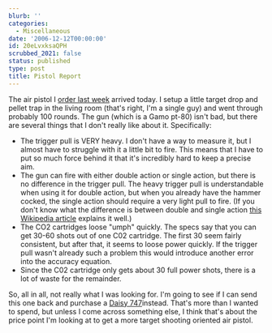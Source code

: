 ```yaml
---
blurb: ''
categories:
  - Miscellaneous
date: '2006-12-12T00:00:00'
id: 20eLvxksaQPH
scrubbed_2021: false
status: published
type: post
title: Pistol Report
---
```


The air pistol I
[order last week](/pistol-purchase)
arrived today. I setup a little target drop and pellet trap in the
living room (that's right, I'm a single guy) and went through
probably 100 rounds. The gun (which is a Gamo pt-80) isn't bad, but
there are several things that I don't really like about it.
Specifically:
-   The trigger pull is VERY heavy. I don't have a way to measure
    it, but I almost have to struggle with it a little bit to fire.
    This means that I have to put so much force behind it that it's
    incredibly hard to keep a precise aim.
-   The gun can fire with either double action or single action,
    but there is no difference in the trigger pull. The heavy trigger
    pull is understandable when using it for double action, but when
    you already have the hammer cocked, the single action should
    require a very light pull to fire. (If you don't know what the
    difference is between double and single action
    [this Wikipedia article](http://en.wikipedia.org/wiki/Trigger_(firearms))
    explains it well.)
-   The CO2 cartridges loose "umph" quickly. The specs say that you
    can get 30-60 shots out of one C02 cartridge. The first 30 seem
    fairly consistent, but after that, it seems to loose power quickly.
    If the trigger pull wasn't already such a problem this would
    introduce another error into the accuracy equation.
-   Since the C02 cartridge only gets about 30 full power shots,
    there is a lot of waste for the remainder.

So, all in all, not really what I was looking for. I'm going to see
if I can send this one back and purchase a
[Daisy 747](http://www.airgunsbbguns.com/Daisy747_Triumph_Target_Pistol_p/day747.htm)instead.
That's more than I wanted to spend, but unless I come across
something else, I think that's about the price point I'm looking at
to get a more target shooting oriented air pistol.
